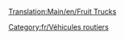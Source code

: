 [[Translation:Main/en/Fruit Trucks]]
{{fr/Vehicule routier|nom      = Camion de fruits Balogh
  |img      = Balogh_Fruit_Truck.png
  |prix     = 4 838£ (9 676$)
  |vitesse  = 48 km/h (30 mph)
  |annualite= 421£ (842$)
  |design   = 1935
  |vie      = 15
  |capacite = 18 tonnes de fruits
}}
{{fr/Vehicule routier|nom      = Camion de fruits Uhl
  |img      = Uhl_Fruit_Truck.png
  |prix     = 6 068£ (12 136$)
  |Vitesse  = 88 km/h (55 mph)
  |annualite= 787£ (1 574$)
  |design   = 1978
  |vie      = 15
  |capacite = 20 tonnes de fruits
}}
{{fr/Vehicule routier|nom      = Camion de fruits Kelling
  |img      = Kelling_Fruit_Truck.png
  |prix     = 6 478£ (12 956$)
  |vitesse  = 112 km/h (70 mph)
  |annualite= 1 125£ (2 250$)
  |design   = 2012
  |vie      = 15
  |capacite = 23 tonnes de fruits
}}

[[Category:fr/Véhicules routiers]]